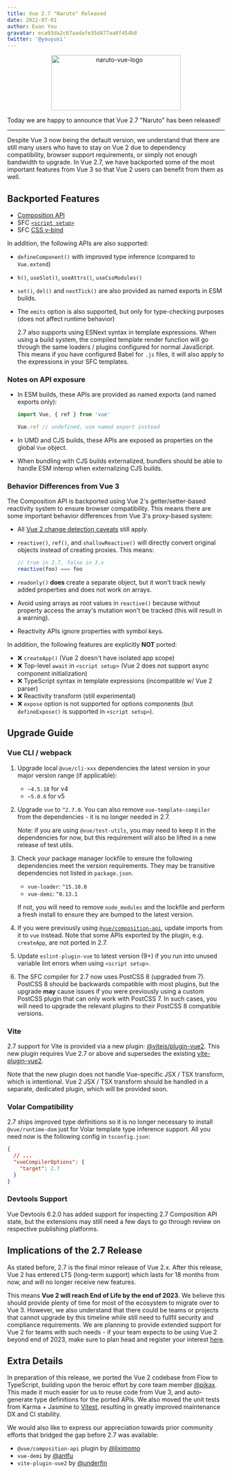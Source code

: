 ```yaml
---
title: Vue 2.7 "Naruto" Released
date: 2022-07-01
author: Evan You
gravatar: eca93da2c67aadafe35d477aa8f454b8
twitter: '@youyuxi'
---
```


<p align="center">
  <img width="300" height="128px" src="https://user-images.githubusercontent.com/499550/176823239-f59d75de-1d24-4b2d-b04b-fcc95db2903e.png" alt="naruto-vue-logo"/>
</p>

Today we are happy to announce that Vue 2.7 "Naruto" has been released!

---

Despite Vue 3 now being the default version, we understand that there are still many users who have to stay on Vue 2 due to dependency compatibility, browser support requirements, or simply not enough bandwidth to upgrade. In Vue 2.7, we have backported some of the most important features from Vue 3 so that Vue 2 users can benefit from them as well.

## Backported Features

- [Composition API](https://vuejs.org/guide/extras/composition-api-faq.html)
- SFC [`<script setup>`](https://vuejs.org/api/sfc-script-setup.html)
- SFC [CSS v-bind](https://vuejs.org/api/sfc-css-features.html#v-bind-in-css)

In addition, the following APIs are also supported:

- `defineComponent()` with improved type inference (compared to `Vue.extend`)
- `h()`, `useSlot()`, `useAttrs()`, `useCssModules()`
- `set()`, `del()` and `nextTick()` are also provided as named exports in ESM builds.
- The `emits` option is also supported, but only for type-checking purposes (does not affect runtime behavior)

  2.7 also supports using ESNext syntax in template expressions. When using a build system, the compiled template render function will go through the same loaders / plugins configured for normal JavaScript. This means if you have configured Babel for `.js` files, it will also apply to the expressions in your SFC templates.

### Notes on API exposure

- In ESM builds, these APIs are provided as named exports (and named exports only):

  ```js
  import Vue, { ref } from 'vue'

  Vue.ref // undefined, use named export instead
  ```

- In UMD and CJS builds, these APIs are exposed as properties on the global `Vue` object.

- When bundling with CJS builds externalized, bundlers should be able to handle ESM interop when externalizing CJS builds.

### Behavior Differences from Vue 3

The Composition API is backported using Vue 2's getter/setter-based reactivity system to ensure browser compatibility. This means there are some important behavior differences from Vue 3's proxy-based system:

- All [Vue 2 change detection caveats](https://v2.vuejs.org/v2/guide/reactivity.html#Change-Detection-Caveats) still apply.

- `reactive()`, `ref()`, and `shallowReactive()` will directly convert original objects instead of creating proxies. This means:

  ```js
  // true in 2.7, false in 3.x
  reactive(foo) === foo
  ```

- `readonly()` **does** create a separate object, but it won't track newly added properties and does not work on arrays.

- Avoid using arrays as root values in `reactive()` because without property access the array's mutation won't be tracked (this will result in a warning).

- Reactivity APIs ignore properties with symbol keys.

In addition, the following features are explicitly **NOT** ported:

- ❌ `createApp()` (Vue 2 doesn't have isolated app scope)
- ❌ Top-level `await` in `<script setup>` (Vue 2 does not support async component initialization)
- ❌ TypeScript syntax in template expressions (incompatible w/ Vue 2 parser)
- ❌ Reactivity transform (still experimental)
- ❌ `expose` option is not supported for options components (but `defineExpose()` is supported in `<script setup>`).

## Upgrade Guide

### Vue CLI / webpack

1. Upgrade local `@vue/cli-xxx` dependencies the latest version in your major version range (if applicable):

   - `~4.5.18` for v4
   - `~5.0.6` for v5

2. Upgrade `vue` to `^2.7.0`. You can also remove `vue-template-compiler` from the dependencies - it is no longer needed in 2.7.

   Note: if you are using `@vue/test-utils`, you may need to keep it in the dependencies for now, but this requirement will also be lifted in a new release of test utils.

3. Check your package manager lockfile to ensure the following dependencies meet the version requirements. They may be transitive dependencies not listed in `package.json`.

   - `vue-loader`: `^15.10.0`
   - `vue-demi`: `^0.13.1`

   If not, you will need to remove `node_modules` and the lockfile and perform a fresh install to ensure they are bumped to the latest version.

4. If you were previously using [`@vue/composition-api`](https://github.com/vuejs/composition-api), update imports from it to `vue` instead. Note that some APIs exported by the plugin, e.g. `createApp`, are not ported in 2.7.

5. Update `eslint-plugin-vue` to latest version (9+) if you run into unused variable lint errors when using `<script setup>`.

6. The SFC compiler for 2.7 now uses PostCSS 8 (upgraded from 7). PostCSS 8 should be backwards compatible with most plugins, but the upgrade **may** cause issues if you were previously using a custom PostCSS plugin that can only work with PostCSS 7. In such cases, you will need to upgrade the relevant plugins to their PostCSS 8 compatible versions.

### Vite

2.7 support for Vite is provided via a new plugin: [@vitejs/plugin-vue2](https://github.com/vitejs/vite-plugin-vue2). This new plugin requires Vue 2.7 or above and supersedes the existing [vite-plugin-vue2](https://github.com/underfin/vite-plugin-vue2).

Note that the new plugin does not handle Vue-specific JSX / TSX transform, which is intentional. Vue 2 JSX / TSX transform should be handled in a separate, dedicated plugin, which will be provided soon.

### Volar Compatibility

2.7 ships improved type definitions so it is no longer necessary to install `@vue/runtime-dom` just for Volar template type inference support. All you need now is the following config in `tsconfig.json`:

```json
{
  // ...
  "vueCompilerOptions": {
    "target": 2.7
  }
}
```

### Devtools Support

Vue Devtools 6.2.0 has added support for inspecting 2.7 Composition API state, but the extensions may still need a few days to go through review on respective publishing platforms.

## Implications of the 2.7 Release

As stated before, 2.7 is the final minor release of Vue 2.x. After this release, Vue 2 has entered LTS (long-term support) which lasts for 18 months from now, and will no longer receive new features.

This means **Vue 2 will reach End of Life by the end of 2023**. We believe this should provide plenty of time for most of the ecosystem to migrate over to Vue 3. However, we also understand that there could be teams or projects that cannot upgrade by this timeline while still need to fullfil security and compliance requirements. We are planning to provide extended support for Vue 2 for teams with such needs - if your team expects to be using Vue 2 beyond end of 2023, make sure to plan head and register your interest [here](https://airtable.com/shrj37Zf4ZIfrxFzh).

## Extra Details

In preparation of this release, we ported the Vue 2 codebase from Flow to TypeScript, building upon the heroic effort by core team member [@pikax](https://github.com/pikax). This made it much easier for us to reuse code from Vue 3, and auto-generate type definitions for the ported APIs. We also moved the unit tests from Karma + Jasmine to [Vitest](https://vitest.dev/), resulting in greatly improved maintenance DX and CI stability.

We would also like to express our appreciation towards prior community efforts that bridged the gap before 2.7 was available:

- `@vue/composition-api` plugin by [@liximomo](https://github.com/liximomo)
- `vue-demi` by [@antfu](https://github.com/antfu)
- `vite-plugin-vue2` by [@underfin](https://github.com/underfin)
